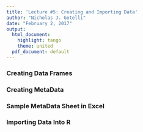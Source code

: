 ```yaml
---
title: 'Lecture #5: Creating and Importing Data'
author: "Nicholas J. Gotelli"
date: "February 2, 2017"
output:
  html_document:
    highlight: tango
    theme: united
  pdf_document: default
---
```

### Creating Data Frames

### Creating MetaData

### Sample MetaData Sheet in Excel

### Importing Data Into R

